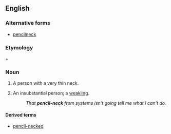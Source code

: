 ==English==

===Alternative forms===
*[[pencilneck]]

===Etymology===
{{term|pencil}} + {{term|neck}}

===Noun===
{{en-noun}}

# A person with a very thin neck.
# {{idiom|US|pejorative}} An insubstantial person; a [[weakling]].
#: ''That '''pencil-neck''' from systems isn't going tell me what I can't do.''

====Derived terms====
*[[pencil-necked]]